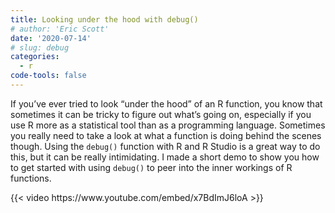 ```yaml
---
title: Looking under the hood with debug()
# author: 'Eric Scott'
date: '2020-07-14'
# slug: debug
categories:
  - r
code-tools: false
---
```


If you've ever tried to look "under the hood" of an R function, you know that sometimes it can be tricky to figure out what's going on, especially if you use R more as a statistical tool than as a programming language.
Sometimes you really need to take a look at what a function is doing behind the scenes though.
Using the `debug()` function with R and R Studio is a great way to do this, but it can be really intimidating.
I made a short demo to show you how to get started with using `debug()` to peer into the inner workings of R functions.

{{< video https://www.youtube.com/embed/x7BdImJ6loA >}}

